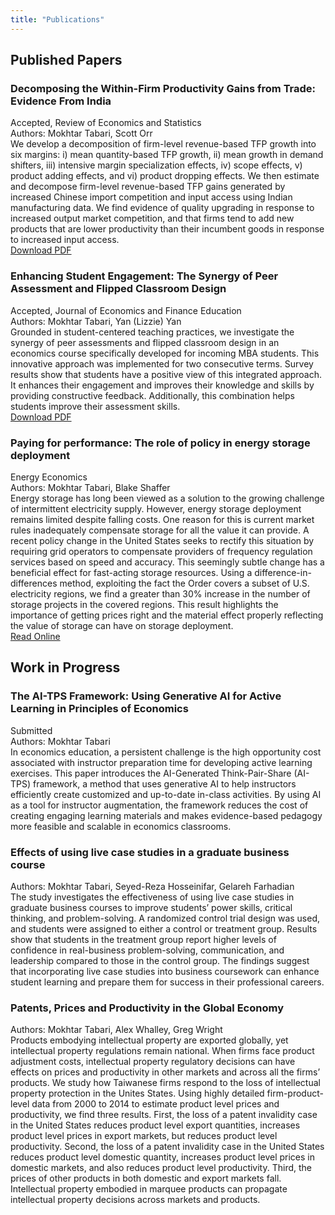 ```yaml
---
title: "Publications"
---
```


<div class="publications-section">

## Published Papers

<div class="publication-card">
  <h3 class="publication-title">Decomposing the Within-Firm Productivity Gains from Trade: Evidence From India</h3>
  <div class="publication-journal">Accepted, Review of Economics and Statistics</div>
  <div class="publication-authors">Authors: Mokhtar Tabari, Scott Orr</div>
  <div class="publication-abstract">We develop a decomposition of firm-level revenue-based TFP growth into six margins: i) mean quantity-based TFP growth, ii) mean growth in demand shifters, iii) intensive margin specialization effects, iv) scope effects, v) product adding effects, and vi) product dropping effects. We then estimate and decompose firm-level revenue-based TFP gains generated by increased Chinese import competition and input access using Indian manufacturing data. We find evidence of quality upgrading in response to increased output market competition, and that firms tend to add new products that are lower productivity than their incumbent goods in response to increased input access.</div>
  <div class="publication-links">
```{=html}
    <a href="https://drive.google.com/file/d/1s9i5DhbZkkMe1mIHhPj7kBmCwGMOMobH/view" class="publication-link" target="_blank">
      <i class="fas fa-download"></i> Download PDF
    </a>
```
  </div>
</div>

<div class="publication-card">
  <h3 class="publication-title">Enhancing Student Engagement: The Synergy of Peer Assessment and Flipped Classroom Design</h3>
  <div class="publication-journal">Accepted, Journal of Economics and Finance Education</div>
  <div class="publication-authors">Authors: Mokhtar Tabari, Yan (Lizzie) Yan</div>
  <div class="publication-abstract">Grounded in student-centered teaching practices, we investigate the synergy of peer assessments and flipped classroom design in an economics course specifically developed for incoming MBA students. This innovative approach was implemented for two consecutive terms. Survey results show that students have a positive view of this integrated approach. It enhances their engagement and improves their knowledge and skills by providing constructive feedback. Additionally, this combination helps students improve their assessment skills.</div>
  <div class="publication-links">
```{=html}
    <a href="https://drive.google.com/file/d/1DA9xLIwsfSihnNS0IZsAt39EVQzT2wvD/view" class="publication-link" target="_blank">
      <i class="fas fa-download"></i> Download PDF
    </a>
```
  </div>
</div>

<div class="publication-card">
  <h3 class="publication-title">Paying for performance: The role of policy in energy storage deployment</h3>
  <div class="publication-journal">Energy Economics</div>
  <div class="publication-authors">Authors: Mokhtar Tabari, Blake Shaffer</div>
  <div class="publication-abstract">Energy storage has long been viewed as a solution to the growing challenge of intermittent electricity supply. However, energy storage deployment remains limited despite falling costs. One reason for this is current market rules inadequately compensate storage for all the value it can provide. A recent policy change in the United States seeks to rectify this situation by requiring grid operators to compensate providers of frequency regulation services based on speed and accuracy. This seemingly subtle change has a beneficial effect for fast-acting storage resources. Using a difference-in-differences method, exploiting the fact the Order covers a subset of U.S. electricity regions, we find a greater than 30% increase in the number of storage projects in the covered regions. This result highlights the importance of getting prices right and the material effect properly reflecting the value of storage can have on storage deployment.</div>
  <div class="publication-links">
```{=html}
    <a href="https://www.sciencedirect.com/science/article/pii/S0140988320302899" class="publication-link secondary" target="_blank">
      <i class="fas fa-external-link-alt"></i> Read Online
    </a>
```
  </div>
</div>

## Work in Progress

<div class="publication-card">
  <h3 class="publication-title">The AI-TPS Framework: Using Generative AI for Active Learning in Principles of Economics</h3>
  <div class="publication-journal">Submitted</div>
  <div class="publication-authors">Authors: Mokhtar Tabari</div>
  <div class="publication-abstract">In economics education, a persistent challenge is the high opportunity cost associated with instructor preparation time for developing active learning exercises. This paper introduces the AI-Generated Think-Pair-Share (AI-TPS) framework, a method that uses generative AI to help instructors efficiently create customized and up-to-date in-class activities. By using AI as a tool for instructor augmentation, the framework reduces the cost of creating engaging learning materials and makes evidence-based pedagogy more feasible and scalable in economics classrooms.</div>
</div>

<div class="publication-card">
  <h3 class="publication-title">Effects of using live case studies in a graduate business course</h3>
  <div class="publication-authors">Authors: Mokhtar Tabari, Seyed-Reza Hosseinifar, Gelareh Farhadian</div>
  <div class="publication-abstract">The study investigates the effectiveness of using live case studies in graduate business courses to improve students' power skills, critical thinking, and problem-solving. A randomized control trial design was used, and students were assigned to either a control or treatment group. Results show that students in the treatment group report higher levels of confidence in real-business problem-solving, communication, and leadership compared to those in the control group. The findings suggest that incorporating live case studies into business coursework can enhance student learning and prepare them for success in their professional careers.</div>
</div>

<div class="publication-card">
  <h3 class="publication-title">Patents, Prices and Productivity in the Global Economy</h3>
  <div class="publication-authors">Authors: Mokhtar Tabari, Alex Whalley, Greg Wright</div>
  <div class="publication-abstract">Products embodying intellectual property are exported globally, yet intellectual property regulations remain national. When firms face product adjustment costs, intellectual property regulatory decisions can have effects on prices and productivity in other markets and across all the firms' products. We study how Taiwanese firms respond to the loss of intellectual property protection in the Unites States. Using highly detailed firm-product-level data from 2000 to 2014 to estimate product level prices and productivity, we find three results. First, the loss of a patent invalidity case in the United States reduces product level export quantities, increases product level prices in export markets, but reduces product level productivity. Second, the loss of a patent invalidity case in the United States reduces product level domestic quantity, increases product level prices in domestic markets, and also reduces product level productivity. Third, the prices of other products in both domestic and export markets fall. Intellectual property embodied in marquee products can propagate intellectual property decisions across markets and products.</div>
</div>

</div>
